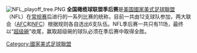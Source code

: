 {{NoteTA
|G1=USState
|G2=NFL
|1=zh-hans:全国橄榄球联盟;zh-hant:國家美式足球聯盟;
}}
{{Unreferenced |time=2010-02-10T07:39:39+00:00 }}
[[Image:NFL_playoff_tree.PNG|thumb]]
'''全国橄榄球联盟季后赛'''是[[美国|美国]][[國家美式足球聯盟|國家美式足球聯盟]]（NFL）在[[NFL常规赛|常规赛]]后进行的一系列比赛的统称，目前一共由12支球队参加，两大联会（[[美国美式足球联会|AFC]]和[[国家美式足球联会|NFC]]）根据规则各自选出6支队伍。NFL季后赛一共只有11场，最终以“[[超级碗|超级碗]]”收尾，赢取超级碗的球队必须在季后赛中取得全胜。

{{NFL}}

[[Category:國家美式足球聯盟|Category:國家美式足球聯盟]]